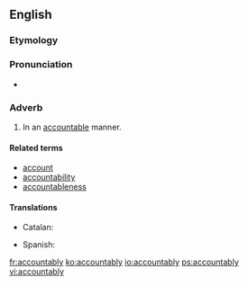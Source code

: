 ==English==

===Etymology===
{{suffix|accountable|ly|lang=en}}

===Pronunciation===
* {{a|US}} {{IPA|/ə.ˈkaʊn.tə.bli/|lang=en}}

===Adverb===
{{en-adv}}

# In an [[accountable]] manner.

====Related terms====
* [[account]]
* [[accountability]]
* [[accountableness]]

====Translations====
{{trans-top|in an accountable manner}}
* Catalan: {{t|ca|responsablement}}
{{trans-mid}}
* Spanish: {{t+|es|responsablemente}}
{{trans-bottom}}

[[fr:accountably]]
[[ko:accountably]]
[[io:accountably]]
[[ps:accountably]]
[[vi:accountably]]